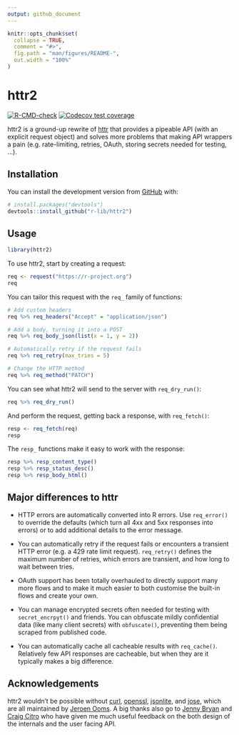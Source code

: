 ```yaml
---
output: github_document
---
```


<!-- README.md is generated from README.Rmd. Please edit that file -->

```r
knitr::opts_chunk$set(
  collapse = TRUE,
  comment = "#>",
  fig.path = "man/figures/README-",
  out.width = "100%"
)
```

# httr2

<!-- badges: start -->

[![R-CMD-check](https://github.com/r-lib/httr2/workflows/R-CMD-check/badge.svg)](https://github.com/r-lib/httr2/actions) [![Codecov test coverage](https://codecov.io/gh/r-lib/httr2/branch/master/graph/badge.svg)](https://codecov.io/gh/r-lib/httr2?branch=master)

<!-- badges: end -->

httr2 is a ground-up rewrite of [httr](https://httr.r-lib.org) that provides a pipeable API (with an explicit request object) and solves more problems that making API wrappers a pain (e.g. rate-limiting, retries, OAuth, storing secrets needed for testing, ...).

## Installation

You can install the development version from [GitHub](https://github.com/) with:

``` r
# install.packages("devtools")
devtools::install_github("r-lib/httr2")
```

## Usage

```r
library(httr2)
```

To use httr2, start by creating a request:

```r
req <- request("https://r-project.org")
req
```

You can tailor this request with the `req_` family of functions:

```r
# Add custom headers
req %>% req_headers("Accept" = "application/json")

# Add a body, turning it into a POST
req %>% req_body_json(list(x = 1, y = 2))

# Automatically retry if the request fails
req %>% req_retry(max_tries = 5)

# Change the HTTP method
req %>% req_method("PATCH")
```

You can see what httr2 will send to the server with `req_dry_run()`:

```r
req %>% req_dry_run()
```

And perform the request, getting back a response, with `req_fetch()`:

```r
resp <- req_fetch(req)
resp
```

The `resp_` functions make it easy to work with the response:

```r
resp %>% resp_content_type()
resp %>% resp_status_desc()
resp %>% resp_body_html()
```

## Major differences to httr

-   HTTP errors are automatically converted into R errors.
    Use `req_error()` to override the defaults (which turn all 4xx and 5xx responses into errors) or to add additional details to the error message.

-   You can automatically retry if the request fails or encounters a transient HTTP error (e.g. a 429 rate limit request).
    `req_retry()` defines the maximum number of retries, which errors are transient, and how long to wait between tries.

-   OAuth support has been totally overhauled to directly support many more flows and to make it much easier to both customise the built-in flows and create your own.

-   You can manage encrypted secrets often needed for testing with `secret_encrpyt()` and friends.
    You can obfuscate mildly confidential data (like many client secrets) with `obfuscate()`, preventing them being scraped from published code.

-   You can automatically cache all cacheable results with `req_cache()`.
    Relatively few API responses are cacheable, but when they are it typically makes a big difference.

## Acknowledgements

httr2 wouldn't be possible without [curl](https://jeroen.cran.dev/curl/), [openssl](https://github.com/jeroen/openssl/), [jsonlite](https://jeroen.cran.dev/jsonlite/), and [jose](https://github.com/jeroen/jose/), which are all maintained by [Jeroen Ooms](https://github.com/jeroen).
A big thanks also go to [Jenny Bryan](https://jennybryan.org) and [Craig Citro](https://research.google/people/CraigCitro/) who have given me much useful feedback on the both design of the internals and the user facing API.
